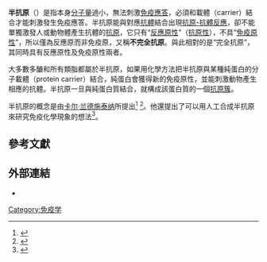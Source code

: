 {{medical}}
'''半抗原'''（{{lang|en|hapten}}）是指本身[[分子量|分子量]]過小，無法刺激[[免疫應答|免疫應答]]，必須和載體（carrier）結合才能刺激發生免疫應答。半抗原能與對應[[抗體|抗體]]結合出現[[抗原-抗體反應|抗原-抗體反應]]，卻不能單獨激發人或動物體產生抗體的[[抗原|抗原]]，它只有“[[反應原性|反應原性]]”（[[抗原性|抗原性]]），不具“[[免疫原性|免疫原性]]”，所以僅為反應原而非免疫原，又稱'''不完全抗原'''。與此相對的是“完全抗原”，其同時具有反應原性及免疫原性兩者。

大多數多醣和所有類脂都屬於半抗原，如果用化學方法把半抗原與某種純蛋白的分子載體（protein carrier）結合，純蛋白會獲得新的免疫原性，並能刺激動物產生相應的抗體。半抗原一旦與純蛋白質結合，就構成該蛋白質的一個[[抗原簇|抗原簇]]。

半抗原的概念是由[[卡尔·兰德施泰纳|卡尔·兰德施泰纳]]所提出<ref>{{cite book 
| last=Landsteiner
| first=Karl
| title=The Specificity of Serological Reactions
| publisher=Harvard Univ. Press
| location=Cambridge 
| year=1945
}}</ref>
<ref>{{cite book 
| last=Landsteiner
| first=Karl
| title=The Specificity of Serological Reactions, 2nd Edition, revised
| publisher=Courier Dover Publications
| year=1990
| isbn=0-486-66203-9
}}</ref>。他還提出了可以用人工合成半抗原來研究免疫化學現象的想法<ref>{{cite journal
| title=Synthetic Haptens as Probes of Antibody Response and Immunorecognition
| last=Shreder
| first=Kevin 
| journal=Methods
| volume=20
| issue=3
|date=March 2000
| pages=372–379
| doi=10.1006/meth.1999.0929    
| publisher=Academic Press
| pmid=10694458
}}</ref>。


==參考文獻==
{{reflist}}

==外部連結==
* {{MeshName|Haptens}}

{{Med-stub}}

{{免疫系統}}

[[Category:免疫学|Category:免疫学]]